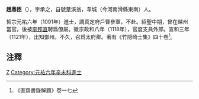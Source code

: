'''趙鼎臣'''（{{bd|1068年||？||Z}}），字承之，自號葦溪翁，韋城（今河南滑縣東南）人。

哲宗元祐六年（1091年）進士，調真定府戶曹參軍，不赴。紹聖中期，曾在越州當官。後被[[李邦直|李邦直]]聘爲僚屬。徽宗政和八年（1118年），官度支員外郎。宣和三年（1121年），出知鄧州。不久，召爲太府卿。著有《竹隠畸士集》四十卷<ref>《直齋書錄解題》卷一七</ref>。

==注釋==
<div class="references-small">
<references />
</div>

[[Category:宋朝政治人物|Z]]
[[Category:元祐六年辛未科進士|Category:元祐六年辛未科進士]]